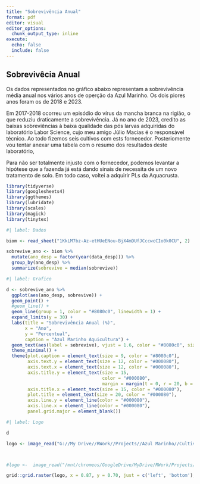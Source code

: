 ---
title: "Sobrevivência Anual"
format: pdf
editor: visual
editor_options: 
  chunk_output_type: inline
execute:
  echo: false
  include: false
---

## Sobrevivêcia Anual

Os dados representados no gráfico abaixo representam a sobrevivência média anual nos vários anos de operção da Azul Marinho. Os dois piores anos foram os de 2018 e 2023.

Em 2017-2018 ocorreu um episódio do vírus da mancha branca na rigião, o que reduziu draticamente a sobrevivência. Já no ano de 2023, credito as baixas sobreviências à baixa qualidade das pós larvas adquiridas do laboratório Labor Science, cujo meu amigo Júlio Macias é o responsável técnico. Ao todo fizemos seis cultivos com ests fornecedor. Posteriomente vou tentar anexar uma tabela com o resumo dos resultados deste laboratório,

Para não ser totalmente injusto com o fornecedor, podemos levantar a hipótese que a fazenda já está dando sinais de necessita de um novo tratamento de solo. Em todo caso, voltei a adquirir PLs da Aquacrusta.

```{r}
library(tidyverse)
library(googlesheets4)
library(ggthemes)
library(lubridate)
library(scales)
library(magick)
library(tinytex)

```

```{r}
#| label: Dados

biom <- read_sheet("1KkLM7bz-Az-etHUeENou-BjX4mDUfJCccwcCIo0k0CU", 2)

```

```{r}
sobrevive_ano <- biom %>%
  mutate(ano_desp = factor(year(data_desp))) %>%
  group_by(ano_desp) %>%
  summarize(sobrevive = median(sobrevive))

```

```{r}

#| label: Grafico

d <- sobrevive_ano %>%
  ggplot(aes(ano_desp, sobrevive)) +
  geom_point() +
  #geom_line() +
  geom_line(group = 1, color = "#8080c0", linewidth = 1) +
  expand_limits(y = 30) +
  labs(title = "Sobrevivência Anual (%)",
       x = "Ano",
       y = "Percentual",
       caption = "Azul Marinho Aquicultura") +
  geom_text(aes(label = sobrevive), vjust = 1.6, color = "#8080c0", size = 5.0) +
  theme_minimal() +
  theme(plot.caption = element_text(size = 9, color = "#8080c0"),
        axis.text.y = element_text(size = 12, color = "#000080"),
        axis.text.x = element_text(size = 12, color = "#000080"),
        axis.title.y = element_text(size = 15,
                                    color = "#000080",
                                    margin = margin(t = 0, r = 20, b = 0, l = 0)),
        axis.title.x = element_text(size = 15, color = "#000080"),
        plot.title = element_text(size = 20, color = "#000080"),
        axis.line.y = element_line(color = "#000080"),
        axis.line.x = element_line(color = "#000080"),
        panel.grid.major = element_blank())


```

```{r, fig.width=8, include=TRUE}
#| label: Logo

d

logo <- image_read("G://My Drive//RWork//Projects//Azul Marinho//Cultivos//Images//azul_logo_transp.png") # no windows



#logo <-  image_read("/mnt/chromeos/GoogleDrive/MyDrive/RWork/Projects/Azul Marinho/Cultivos/Images/azul_logo_transp.png") # no ChromeOS 

grid::grid.raster(logo, x = 0.87, y = 0.70, just = c('left', 'bottom'), width = unit(0.9, 'inches'))


```

